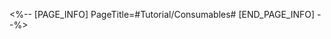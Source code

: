 <%-- [PAGE_INFO]
PageTitle=#Tutorial/Consumables#
[END_PAGE_INFO] --%>
{{Tutorial
|sort      = 320301
|title     = Consumables
|subtitle  = 
|type      = System
|about     = 
|image1    = Tutorial Consumables 1.png{{subst:void|<!--$UPLOAD:<<SpriteOutput/TutorialPic/TutorialPage_320301.png>-<Tutorial Consumables 1.png>>}}
|text1     = Use {{Color|h|nobold=1|Consumables}} can help the Trailblazer better deal with all kinds of danger they might come across in the journey.
|image2    = Tutorial Consumables 2.png{{subst:void|<!--$UPLOAD:<<SpriteOutput/TutorialPic/TutorialPage_320302.png>-<Tutorial Consumables 2.png>>}}
|text2     = Some {{Color|h|nobold=1|Consumables}} have special effects that will take effect in the next combat.
}}